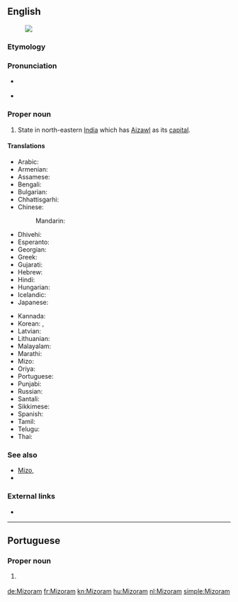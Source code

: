 ==English==
[[Image:Mizoram in India (disputed hatched).svg|thumb|]]

===Etymology===
{{rfe|lang=en}}

===Pronunciation===
* {{a|UK}} {{IPA|/ˈmɪzəʊram/|/mɪˈzɔːrəm/|lang=en}}
* {{a|US}} {{IPA|/ˌmɪzəˈræm/|lang=en}}

===Proper noun===
{{en-proper noun}}

# State in north-eastern [[India]] which has [[Aizawl]] as its [[capital]].

====Translations====
{{trans-top|state}}
* Arabic: {{t|ar|ميزورام|m|tr=mizurām}}
* Armenian: {{t|hy|Միզորամ|tr=Mizoram}}
* Assamese: {{t|as|মিজোৰাম|sc=Beng|tr=mijōrām}}
* Bengali: {{t|bn|মিজোরাম|sc=Beng|tr=mijōrām}}
* Bulgarian: {{t-needed|bg}}
* Chhattisgarhi: {{t-needed|hne}}
* Chinese:
*: Mandarin: {{t|cmn|米佐拉姆邦|tr=Mǐzuǒlāmǔ-bāng|sc=Hani}}
* Dhivehi: {{t|dv|މިޒޮރާމް|sc=Thaa|tr=mizorām}}
* Esperanto: {{t|eo|Mizoramo}}
* Georgian: {{t|ka|მიზორამი|sc=Geor}}
* Greek: {{t+|el|Μιζόραμ|f|tr=Mizóram}}
* Gujarati: {{t|gu|મિઝોરમ|sc=Gujr|tr=mijhōram}}
* Hebrew: {{t|he|מיזוראם}}
* Hindi: {{t+|hi|मिज़ोरम|tr=mizoram}}
* Hungarian: {{t+|hu|Mizoram}}
* Icelandic: {{t-needed|is}}
* Japanese: {{t|ja|ミゾラム|tr=Mizoramu}}
{{trans-mid}}
* Kannada: {{t|kn|ಮಿಝೋರಂ|sc=Knda|tr=mijhōraṁ}}
* Korean: {{t|ko|미조람 주|sc=Kore|tr=mijoram ju}}, {{t|ko|미조람|sc=Kore|tr=mijoram}}
* Latvian: {{t|lv|Mizorāma}}
* Lithuanian: {{t|lt|Mizoramas}}
* Malayalam: {{t|ml|മിസോറം|sc=Mlym|tr=misēāṟaṁ}}
* Marathi: {{t|mr|मिझोरम|sc=Deva|tr=mijhōram}}
* Mizo: {{t-needed|lus}}
* Oriya: {{t|or|ମିଜୋରାମ|sc=Orya|tr=mijōrām}}
* Portuguese: {{t|pt|Mizoram}}
* Punjabi: {{t|pa|ਮਿਜ਼ੋਰਮ|sc=Guru|tr=mizōram}}
* Russian: {{t|ru|Мизорам|m|tr=Mizorám}}
* Santali: {{t-needed|sat}}
* Sikkimese: {{t-needed|sip}}
* Spanish: {{t|es|Mizorán}}
* Tamil: {{t+|ta|மிசோரம்|sc=Taml|tr=micōram}}
* Telugu: {{t+|te|మిజోరం|tr=mijōraṁ}}
* Thai: {{t|th|รัฐมิโซรัม|tr=rát mísohram}}
{{trans-bottom}}

===See also===
* [[Mizo]], {{pedialite|Mizo language}}
* {{list:states of India/en}}

===External links===
* {{pedialite}}

----

==Portuguese==

===Proper noun===
{{pt-proper noun|m}}

# {{l/en|Mizoram}} {{gloss|state in northeastern India}}

[[de:Mizoram]]
[[fr:Mizoram]]
[[kn:Mizoram]]
[[hu:Mizoram]]
[[nl:Mizoram]]
[[simple:Mizoram]]